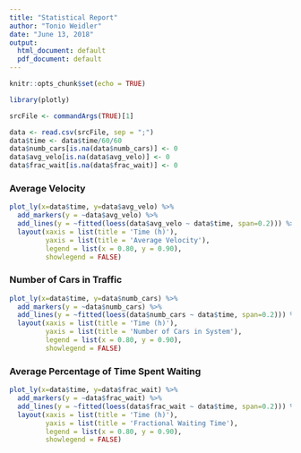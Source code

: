 ```yaml
---
title: "Statistical Report"
author: "Tonio Weidler"
date: "June 13, 2018"
output:
  html_document: default
  pdf_document: default
---
```


```r
knitr::opts_chunk$set(echo = TRUE)

library(plotly)
```

```r
srcFile <- commandArgs(TRUE)[1]

data <- read.csv(srcFile, sep = ";")
data$time <- data$time/60/60
data$numb_cars[is.na(data$numb_cars)] <- 0
data$avg_velo[is.na(data$avg_velo)] <- 0
data$frac_wait[is.na(data$frac_wait)] <- 0
```

### Average Velocity
```r
plot_ly(x=data$time, y=data$avg_velo) %>%
  add_markers(y = ~data$avg_velo) %>%
  add_lines(y = ~fitted(loess(data$avg_velo ~ data$time, span=0.2))) %>%
  layout(xaxis = list(title = 'Time (h)'),
         yaxis = list(title = 'Average Velocity'),
         legend = list(x = 0.80, y = 0.90),
         showlegend = FALSE)
```

### Number of Cars in Traffic
```r
plot_ly(x=data$time, y=data$numb_cars) %>%
  add_markers(y = ~data$numb_cars) %>%
  add_lines(y = ~fitted(loess(data$numb_cars ~ data$time, span=0.2))) %>%
  layout(xaxis = list(title = 'Time (h)'),
         yaxis = list(title = 'Number of Cars in System'),
         legend = list(x = 0.80, y = 0.90),
         showlegend = FALSE)
```

### Average Percentage of Time Spent Waiting
```r
plot_ly(x=data$time, y=data$frac_wait) %>%
  add_markers(y = ~data$frac_wait) %>%
  add_lines(y = ~fitted(loess(data$frac_wait ~ data$time, span=0.2))) %>%
  layout(xaxis = list(title = 'Time (h)'),
         yaxis = list(title = 'Fractional Waiting Time'),
         legend = list(x = 0.80, y = 0.90),
         showlegend = FALSE)

```